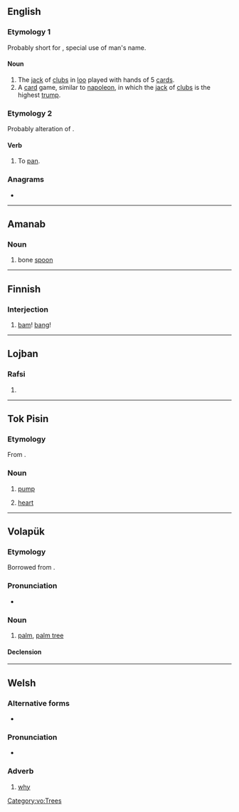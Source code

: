 {{also|Pam|PAM|päm|рат}}
==English==

===Etymology 1===
Probably short for {{etyl|fr|en}} {{m|fr|Pamphile||a given name}}, special use of man's name.

====Noun====
{{en-noun|~}}

# The [[jack]] of [[clubs]] in [[loo]] played with hands of 5 [[card]]s.
# A [[card]] game, similar to [[napoleon]], in which the [[jack]] of [[clubs]] is the highest [[trump]].

===Etymology 2===
Probably alteration of {{m|en|pan}}.

====Verb====
{{en-verb|pams|pamming|pammed}}

# To [[pan]]. <!--in what sense?-->

===Anagrams===
* {{anagrams|en|AMP|APM|MAP|MPA|amp|map}}

----

==Amanab==

===Noun===
{{head|amn|nouns}}

# bone [[spoon]]

----

==Finnish==

===Interjection===
{{head|fi|interjection|head=pam!}}

# [[bam]]! [[bang]]!

----

==Lojban==

===Rafsi===
{{jbo-rafsi}}

# {{jbo-rafsi of|prami}}

----

==Tok Pisin==

===Etymology===
From {{etyl|en|tpi}} {{m|en|pump}}.

===Noun===
{{head|tpi|noun}}

# [[pump]]
# {{lb|tpi|anatomy}} [[heart]]

----

==Volapük==

===Etymology===
Borrowed from {{bor|vo|en|palm}}.

===Pronunciation===
* {{IPA|/pam/|lang=vo}}

===Noun===
{{vo-noun}}

# [[palm]], [[palm tree]]

====Declension====
{{vo-decl-noun}}

[[Category:vo:Trees]]

----

==Welsh==

===Alternative forms===
* {{l|cy|paham}} {{qualifier|literary}}

===Pronunciation===
* {{IPA|/pam/|lang=cy}}

===Adverb===
{{head|cy|adverb}}

# [[why]]
